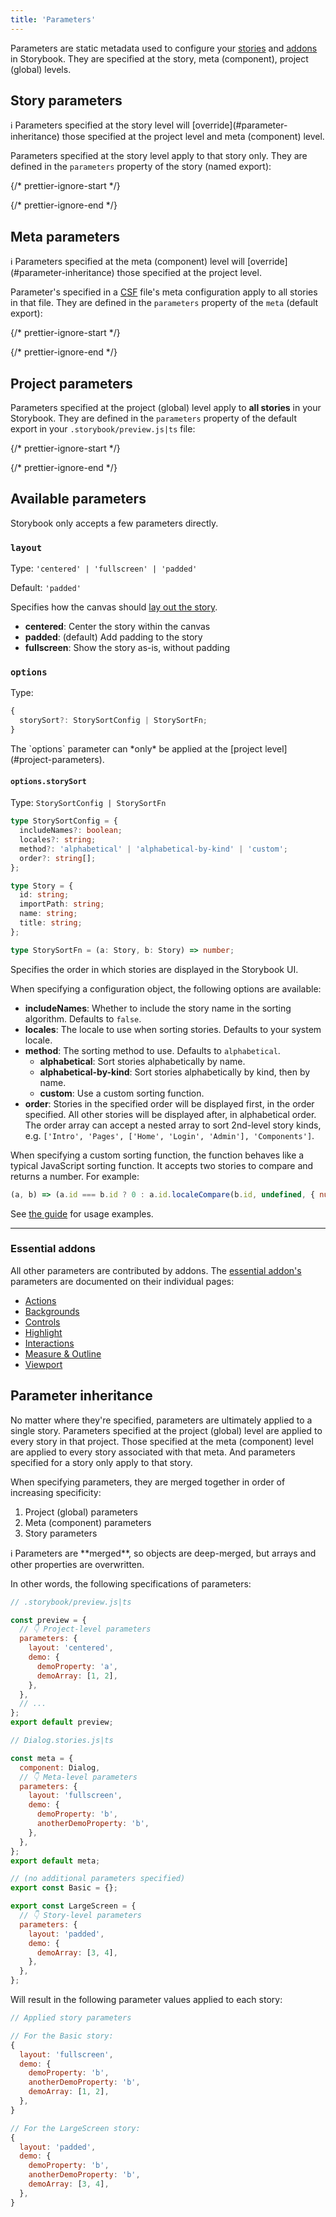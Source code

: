 ```yaml
---
title: 'Parameters'
---
```


Parameters are static metadata used to configure your [stories](../get-started/whats-a-story.md) and [addons](../addons/introduction.md) in Storybook. They are specified at the story, meta (component), project (global) levels.

## Story parameters

<div class="aside">
  ℹ️ Parameters specified at the story level will [override](#parameter-inheritance) those specified at the project level and meta (component) level.
</div>

Parameters specified at the story level apply to that story only. They are defined in the `parameters` property of the story (named export):

{/* prettier-ignore-start */}

<CodeSnippets path="parameters-in-story.md" />

{/* prettier-ignore-end */}

## Meta parameters

<div class="aside">
  ℹ️ Parameters specified at the meta (component) level will [override](#parameter-inheritance) those specified at the project level.
</div>

Parameter's specified in a [CSF](../writing-stories/introduction.md#component-story-format-csf) file's meta configuration apply to all stories in that file. They are defined in the `parameters` property of the `meta` (default export):

{/* prettier-ignore-start */}

<CodeSnippets path="parameters-in-meta.md" />

{/* prettier-ignore-end */}

## Project parameters

Parameters specified at the project (global) level apply to **all stories** in your Storybook. They are defined in the `parameters` property of the default export in your `.storybook/preview.js|ts` file:

{/* prettier-ignore-start */}

<CodeSnippets path="parameters-in-preview.md" />

{/* prettier-ignore-end */}

## Available parameters

Storybook only accepts a few parameters directly.

### `layout`

Type: `'centered' | 'fullscreen' | 'padded'`

Default: `'padded'`

Specifies how the canvas should [lay out the story](../configure/story-layout.md).

* **centered**: Center the story within the canvas
* **padded**: (default) Add padding to the story
* **fullscreen**: Show the story as-is, without padding

### `options`

Type:

```ts
{
  storySort?: StorySortConfig | StorySortFn;
}
```

<Callout variant="warning">
  The `options` parameter can *only* be applied at the [project level](#project-parameters).
</Callout>

#### `options.storySort`

Type: `StorySortConfig | StorySortFn`

```ts
type StorySortConfig = {
  includeNames?: boolean;
  locales?: string;
  method?: 'alphabetical' | 'alphabetical-by-kind' | 'custom';
  order?: string[];
};

type Story = {
  id: string;
  importPath: string;
  name: string;
  title: string;
};

type StorySortFn = (a: Story, b: Story) => number;
```

Specifies the order in which stories are displayed in the Storybook UI.

When specifying a configuration object, the following options are available:

* **includeNames**: Whether to include the story name in the sorting algorithm. Defaults to `false`.
* **locales**: The locale to use when sorting stories. Defaults to your system locale.
* **method**: The sorting method to use. Defaults to `alphabetical`.
  * **alphabetical**: Sort stories alphabetically by name.
  * **alphabetical-by-kind**: Sort stories alphabetically by kind, then by name.
  * **custom**: Use a custom sorting function.
* **order**: Stories in the specified order will be displayed first, in the order specified. All other stories will be displayed after, in alphabetical order. The order array can accept a nested array to sort 2nd-level story kinds, e.g. `['Intro', 'Pages', ['Home', 'Login', 'Admin'], 'Components']`.

When specifying a custom sorting function, the function behaves like a typical JavaScript sorting function. It accepts two stories to compare and returns a number. For example:

```js
(a, b) => (a.id === b.id ? 0 : a.id.localeCompare(b.id, undefined, { numeric: true }));
```

See [the guide](../writing-stories/naming-components-and-hierarchy/#sorting-stories) for usage examples.

***

### Essential addons

All other parameters are contributed by addons. The [essential addon's](../addons/essentials.md) parameters are documented on their individual pages:

* [Actions](../essentials/actions.md#parameters)
* [Backgrounds](../essentials/backgrounds.md#parameters)
* [Controls](../essentials/controls.md#parameters)
* [Highlight](../essentials/highlight.md#parameters)
* [Interactions](../essentials/interactions.md#parameters)
* [Measure & Outline](../essentials/measure-and-outline.md#parameters)
* [Viewport](../essentials/viewport.md#parameters)

## Parameter inheritance

No matter where they're specified, parameters are ultimately applied to a single story. Parameters specified at the project (global) level are applied to every story in that project. Those specified at the meta (component) level are applied to every story associated with that meta. And parameters specified for a story only apply to that story.

When specifying parameters, they are merged together in order of increasing specificity:

1. Project (global) parameters
2. Meta (component) parameters
3. Story parameters

<div class="aside">
  ℹ️ Parameters are **merged**, so objects are deep-merged, but arrays and other properties are overwritten.
</div>

In other words, the following specifications of parameters:

```js
// .storybook/preview.js|ts

const preview = {
  // 👇 Project-level parameters
  parameters: {
    layout: 'centered',
    demo: {
      demoProperty: 'a',
      demoArray: [1, 2],
    },
  },
  // ...
};
export default preview;
```

```js
// Dialog.stories.js|ts

const meta = {
  component: Dialog,
  // 👇 Meta-level parameters
  parameters: {
    layout: 'fullscreen',
    demo: {
      demoProperty: 'b',
      anotherDemoProperty: 'b',
    },
  },
};
export default meta;

// (no additional parameters specified)
export const Basic = {};

export const LargeScreen = {
  // 👇 Story-level parameters
  parameters: {
    layout: 'padded',
    demo: {
      demoArray: [3, 4],
    },
  },
};
```

Will result in the following parameter values applied to each story:

```js
// Applied story parameters

// For the Basic story:
{
  layout: 'fullscreen',
  demo: {
    demoProperty: 'b',
    anotherDemoProperty: 'b',
    demoArray: [1, 2],
  },
}

// For the LargeScreen story:
{
  layout: 'padded',
  demo: {
    demoProperty: 'b',
    anotherDemoProperty: 'b',
    demoArray: [3, 4],
  },
}
```
